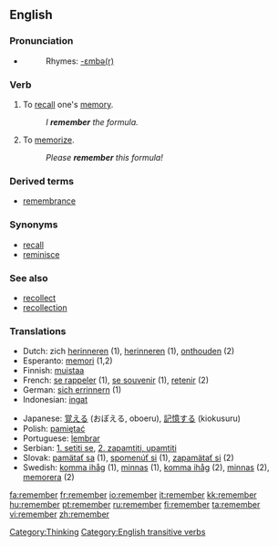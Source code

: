 ==English==

{{rank|American|bad|forward|523|remember|fair|blood|copyright}}

===Pronunciation===
*{{audio|en-us-remember.ogg|Audio (US)}}
*:Rhymes: [[Rhymes:English:-ɛmbə(r)|-ɛmbə(r)]]

===Verb===
{{en-verb}}

# To [[recall]] one's [[memory]].
#:''I '''remember''' the formula.''
# To [[memorize]].
#:''Please '''remember''' this formula!''

===Derived terms===
*[[remembrance]]

===Synonyms===
*[[recall]]
*[[reminisce]]

===See also===
*[[recollect]]
*[[recollection]]

===Translations===
{{top}}
*Dutch: zich [[herinneren]] (1), [[herinneren]] (1), [[onthouden]] (2)
*Esperanto: [[memori]] (1,2)
*Finnish: [[muistaa]]
*French: [[se rappeler]] (1), [[se souvenir]] (1), [[retenir]] (2)
*German: [[sich errinnern]] (1) 
*Indonesian: [[ingat]]
{{mid}}
*Japanese: [[覚える]] (おぼえる, oboeru), [[記憶する]] (kiokusuru)
*Polish: [[pamiętać]]
*Portuguese: [[lembrar]]
*Serbian: [[1. setiti se]], [[2. zapamtiti, upamtiti]]
*Slovak: [[pamätať sa]] (1), [[spomenúť si]] (1), [[zapamätať si]] (2)
*Swedish: [[komma ihåg]] (1), [[minnas]] (1), [[komma ihåg]] (2), [[minnas]] (2), [[memorera]] (2)
{{bottom}}
[[Category:Thinking]]
[[Category:English transitive verbs]]

[[fa:remember]]
[[fr:remember]]
[[io:remember]]
[[it:remember]]
[[kk:remember]]
[[hu:remember]]
[[pt:remember]]
[[ru:remember]]
[[fi:remember]]
[[ta:remember]]
[[vi:remember]]
[[zh:remember]]